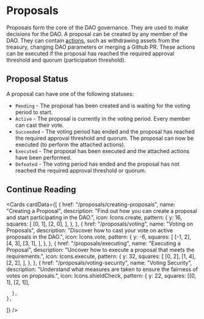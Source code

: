 
# Proposals

Proposals form the core of the DAO governance. They are used to make decisions for the DAO. A proposal can be created by any member of the DAO.
They can contain [actions](/actions), such as withdrawing assets from the treasury, changing DAO parameters or merging a Github PR.
These actions can be executed if the proposal has reached the required approval threshold and quorum (participation threshold).

## Proposal Status

A proposal can have one of the following statuses:

- `Pending` - The proposal has been created and is waiting for the voting period to start.
- `Active` - The proposal is currently in the voting period. Every member can cast their vote.
- `Succeeded` - The voting period has ended and the proposal has reached the required approval threshold and quorum. The proposal can now be executed (to perform the attached actions).
- `Executed` - The proposal has been executed and the attached actions have been performed.
- `Defeated` - The voting period has ended and the proposal has not reached the required approval threshold or quorum.

## Continue Reading

<Cards
  cardData={[
    {
      href: "/proposals/creating-proposals",
      name: "Creating a Proposal",
      description:
        "Find out how you can create a proposal and start participating in the DAO.",
      icon: Icons.create,
      pattern: {
        y: 16,
        squares: [
          [0, 1],
          [2, 0],
        ],
      },
    },
    {
      href: "/proposals/voting",
      name: "Voting on Proposals",
      description:
        "Discover how to cast your vote on active proposals in the DAO.",
      icon: Icons.vote,
      pattern: {
        y: -6,
        squares: [
          [-1, 2],
          [4, 3],
          [3, 1],
        ],
      },
    },
    {
      href: "/proposals/executing",
      name: "Executing a Proposal",
      description:
        "Uncover how to execute a proposal that meets the requirements.",
      icon: Icons.execute,
      pattern: {
        y: 32,
        squares: [
          [0, 2],
          [1, 4],
          [2, 2],
        ],
      },
    },
    {
      href: "/proposals/voting-security",
      name: "Voting Security",
      description:
        "Understand what measures are taken to ensure the fairness of votes on proposals.",
      icon: Icons.shieldCheck,
      pattern: {
        y: 22,
        squares: [[0, 1], [2, 1]],

      },
    },

]}
/>
